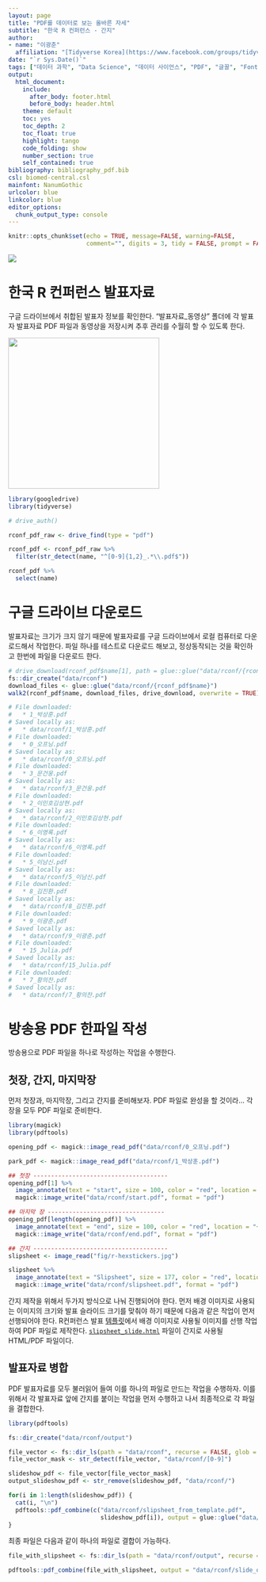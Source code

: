 ```yaml
---
layout: page
title: "PDF를 데이터로 보는 올바른 자세"
subtitle: "한국 R 컨퍼런스 - 간지"
author:
- name: "이광춘"
  affiliation: "[Tidyverse Korea](https://www.facebook.com/groups/tidyverse/)"
date: "`r Sys.Date()`"
tags: ["데이터 과학", "Data Science", "데이터 사이언스", "PDF", "글꼴", "Font", "폰트", "한국R컨퍼런스"]
output:
  html_document: 
    include:
      after_body: footer.html
      before_body: header.html
    theme: default
    toc: yes
    toc_depth: 2
    toc_float: true
    highlight: tango
    code_folding: show
    number_section: true
    self_contained: true
bibliography: bibliography_pdf.bib
csl: biomed-central.csl
mainfont: NanumGothic
urlcolor: blue
linkcolor: blue
editor_options: 
  chunk_output_type: console
---
```


```r
knitr::opts_chunk$set(echo = TRUE, message=FALSE, warning=FALSE,
                      comment="", digits = 3, tidy = FALSE, prompt = FALSE, fig.align = 'center')
```

![](fig/rconf-pdf.jpg)

# 한국 R 컨퍼런스 발표자료 {#rconf}

구글 드라이브에서 취합된 발표자 정보를 확인한다. "발표자료_동영상" 폴더에 각 발표자 발표자료 PDF 파일과 동영상을 저장시켜 추후 관리를 수월히 할 수 있도록 한다.

![](fig/rconf-file-structure.jpg){width="305"}

```r
library(googledrive)
library(tidyverse)

# drive_auth()

rconf_pdf_raw <- drive_find(type = "pdf")

rconf_pdf <- rconf_pdf_raw %>%
  filter(str_detect(name, "^[0-9]{1,2}_.*\\.pdf$"))

rconf_pdf %>% 
  select(name)
```

# 구글 드라이브 다운로드 {#rconf-googledrive}

발표자료는 크기가 크지 않기 때문에 발표자료를 구글 드라이브에서 로컬 컴퓨터로 다운로드해서 작업한다.
파일 하나를 테스트로 다운로드 해보고, 정상동작되는 것을 확인하고 한번에 파일을 다운로드 한다.

```r
# drive_download(rconf_pdf$name[1], path = glue::glue("data/rconf/{rconf_pdf$name[1]}"), overwrite = TRUE)
fs::dir_create("data/rconf")
download_files <- glue::glue("data/rconf/{rconf_pdf$name}")
walk2(rconf_pdf$name, download_files, drive_download, overwrite = TRUE)

# File downloaded:
#   * 1_박상훈.pdf
# Saved locally as:
#   * data/rconf/1_박상훈.pdf
# File downloaded:
#   * 0_오프닝.pdf
# Saved locally as:
#   * data/rconf/0_오프닝.pdf
# File downloaded:
#   * 3_문건웅.pdf
# Saved locally as:
#   * data/rconf/3_문건웅.pdf
# File downloaded:
#   * 2_이민호김상현.pdf
# Saved locally as:
#   * data/rconf/2_이민호김상현.pdf
# File downloaded:
#   * 6_이영록.pdf
# Saved locally as:
#   * data/rconf/6_이영록.pdf
# File downloaded:
#   * 5_이남신.pdf
# Saved locally as:
#   * data/rconf/5_이남신.pdf
# File downloaded:
#   * 8_김진환.pdf
# Saved locally as:
#   * data/rconf/8_김진환.pdf
# File downloaded:
#   * 9_이광춘.pdf
# Saved locally as:
#   * data/rconf/9_이광춘.pdf
# File downloaded:
#   * 15_Julia.pdf
# Saved locally as:
#   * data/rconf/15_Julia.pdf
# File downloaded:
#   * 7_황의찬.pdf
# Saved locally as:
#   * data/rconf/7_황의찬.pdf
```


# 방송용 PDF 한파일 작성 {#rconf-googledrive-onefile}

방송용으로 PDF 파일을 하나로 작성하는 작업을 수행한다.

## 첫장, 간지, 마지막장 {#start-slipsheet}

먼저 첫장과, 마지막장, 그리고 간지를 준비해보자.
PDF 파일로 완성을 할 것이라... 각 장을 모두 PDF 파일로 준비한다.

```r
library(magick)
library(pdftools)

opening_pdf <- magick::image_read_pdf("data/rconf/0_오프닝.pdf")

park_pdf <- magick::image_read_pdf("data/rconf/1_박상훈.pdf")

## 첫장 --------------------------------------
opening_pdf[1] %>% 
  image_annotate(text = "start", size = 100, color = "red", location = "+200+200") %>% 
  magick::image_write("data/rconf/start.pdf", format = "pdf")

## 마지막 장 ---------------------------------
opening_pdf[length(opening_pdf)] %>% 
  image_annotate(text = "end", size = 100, color = "red", location = "+200+200") %>%   
  magick::image_write("data/rconf/end.pdf", format = "pdf")

## 간지 --------------------------------------
slipsheet <- image_read("fig/r-hexstickers.jpg")

slipsheet %>% 
  image_annotate(text = "Slipsheet", size = 177, color = "red", location = "+200+200") %>% 
  magick::image_write("data/rconf/slipsheet.pdf", format = "pdf")
```

간지 제작을 위해서 두가지 방식으로 나눠 진행되어야 한다.
먼저 배경 이미지로 사용되는 이미지의 크기와 발표 슬라이드 크기를 맞춰야 하기 때문에 다음과 같은 작업이 먼저 선행되어야 한다. 
R컨퍼런스 발표 [템플릿](https://github.com/tidyverse-korea/templates)에서 배경 이미지로 사용될 이미지를 선행 작업하여 PDF 파일로 제작한다.
[`slipsheet_slide.html`](https://github.com/tidyverse-korea/templates/blob/main/slipsheet_slide.html) 파일이 간지로 사용될 HTML/PDF 파일이다.

## 발표자료 병합 {#start-slipsheet-merge}

PDF 발표자료를 모두 불러읽어 들여 이를 하나의 파일로 만드는 작업을 수행하자. 이를 위해서 각 발표자료 앞에 간지를 붙이는 작업을 먼저 수행하고 나서 최종적으로 각 파일을 결합한다.

```r
library(pdftools)

fs::dir_create("data/rconf/output")

file_vector <- fs::dir_ls(path = "data/rconf", recurse = FALSE, glob = "*.pdf")
file_vector_mask <- str_detect(file_vector, "data/rconf/[0-9]")

slideshow_pdf <- file_vector[file_vector_mask]
output_slideshow_pdf <- str_remove(slideshow_pdf, "data/rconf/")

for(i in 1:length(slideshow_pdf)) {
  cat(i, "\n")
  pdftools::pdf_combine(c("data/rconf/slipsheet_from_template.pdf",
                          slideshow_pdf[i]), output = glue::glue("data/rconf/output/{output_slideshow_pdf[i]}"))
}
```

최종 파일은 다음과 같이 하나의 파일로 결합이 가능하다.

```r
file_with_slipsheet <- fs::dir_ls(path = "data/rconf/output", recurse = FALSE, glob = "*.pdf")

pdftools::pdf_combine(file_with_slipsheet, output = "data/rconf/slide_onefile.pdf")

```


